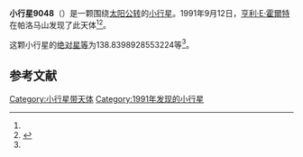 {{Infobox planet
| bgcolour = #FFFFC0
| name = 9048
| symbol = 
| image = 
| caption = 
| discovery = yes
| discovery_ref = 
| discoverer = [[亨利·E·霍爾特|亨利·E·霍爾特]]
| discovery_site = [[帕洛马山|帕洛马山]] 
| discovered = 1991年9月12日
| designations = yes
| mp_name = 
| named_after = 
| alt_names = 1991 RD24/ 1979 HU4 / 1982 BW10 / 1987 OA1
| mp_category = [[主带小行星|主带小行星]]
| orbit_ref = <ref name="a">[http://ssd.jpl.nasa.gov/sbdb.cgi?sstr=9048 9048] {{Wayback|url=http://ssd.jpl.nasa.gov/sbdb.cgi?sstr=9048 |date=20210717065208 }}，小行星數據庫瀏覽器（JPL Small-Body Database Browser）－[[美国国家航空航天局|美国国家航空航天局]]喷气推进实验室</ref>
| epoch = 2456400.5 (2013年4月18日更新)
| aphelion = {{convert|2.681213979001033|AU|km|3|abbr=on|lk=out}}
| perihelion = {{convert|2.154972044389907|AU|km|3|abbr=on}}
| semimajor = {{convert|2.41809301169547|AU|km|3|abbr=on}}
| eccentricity = 0.108813419
| period = 1373.434428 [[日|日]]<br />3.76[[儒略年|儒略年]]
| avg_speed = 
| inclination = 5.609233967063442
| asc_node = 121.1834930088454
| mean_anomaly = 
| arg_peri = 138.8398928553224
| satellites = 
| physical_characteristics = yes
| dimensions = 
| mass = 
| density = 
| surface_grav = 
| escape_velocity = 
| sidereal_day = 
| axial_tilt = 
| pole_ecliptic_lat = 
| pole_ecliptic_lon = 
| albedo = 
| temperatures= 
| temp_name1 = 
| mean_temp_1 = 
| max_temp_1 = 
| temp_name2 = 
| max_temp_2 = 
| spectral_type = 
| abs_magnitude = 138.8398928553224
}}

'''小行星9048'''（{{lang-en|9048}}）是一颗围绕[[太阳|太阳]][[公转|公转]]的[[小行星|小行星]]。1991年9月12日，[[亨利·E·霍爾特|亨利·E·霍爾特]]在帕洛马山发现了此天体<ref name="a" /><ref>{{cite news|title=小行星列表|url=http://cfa-www.harvard.edu/iau/lists/NumberedMPs.txt|accessdate=2013-07-08|newspaper=哈佛大学|archive-date=2008-05-17|archive-url=https://web.archive.org/web/20080517010638/http://cfa-www.harvard.edu/iau/lists/NumberedMPs.txt|dead-url=no}}</ref>。

这颗小行星的[[绝对星等|绝对星等]]为138.8398928553224等<ref name="a" />。

==参考文献==
{{reflist}}
{{Minor Planet Number|[[小行星9047|小行星9047]]|[[小行星9049|小行星9049]]}}

{{小天体}}

[[Category:小行星带天体|Category:小行星带天体]]
[[Category:1991年发现的小行星|Category:1991年发现的小行星]]

{{asteroid-stub}}